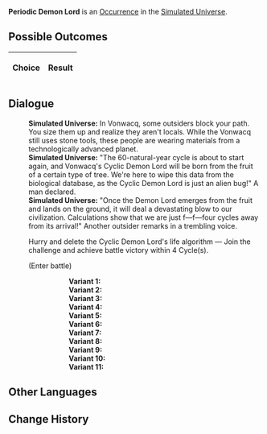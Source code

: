 {{Simulated Universe Event Infobox
|title         = Periodic Demon Lord
|image         = Random Event Battle.png
|type          =
|domains_su    = Occurrence
|domains_ext   = Occurrence
|domains_swarm = 
|domains_gng   = 
|requirements  =
|prev          = 
|next          = 
|indexRewards  =
|characters    = 
}}
'''Periodic Demon Lord''' is an [[Simulated Universe/Occurrence|Occurrence]] in the [[Simulated Universe]].

==Possible Outcomes==
{| class="article-table"
!Choice
!Result

|}

<!--
==Gameplay Notes==

-->
==Dialogue==
{{Dialogue Start}}
:'''Simulated Universe:''' In Vonwacq, some outsiders block your path. You size them up and realize they aren't locals. While the Vonwacq still uses stone tools, these people are wearing materials from a technologically advanced planet.
:'''Simulated Universe:''' "The 60-natural-year cycle is about to start again, and Vonwacq's Cyclic Demon Lord will be born from the fruit of a certain type of tree. We're here to wipe this data from the biological database, as the Cyclic Demon Lord is just an alien bug!" A man declared.
:'''Simulated Universe:''' "Once the Demon Lord emerges from the fruit and lands on the ground, it will deal a devastating blow to our civilization. Calculations show that we are just f&mdash;f&mdash;four cycles away from its arrival!" Another outsider remarks in a trembling voice.
:{{DIcon|Star}} Hurry and delete the Cyclic Demon Lord's life algorithm &mdash; Join the challenge and achieve battle victory within 4 Cycle(s).
:;(Enter battle)
:::'''Variant 1:''' {{Enemy List|Flamespawn*2/;Blaze Out of Space*1/-25% Max HP}}
:::'''Variant 2:''' {{Enemy List|Frostspawn*2/;Ice Out of Space*1/-25% Max HP}}
:::'''Variant 3:''' {{Enemy List|Frigid Prowler*1/-25% Max HP}}
:::'''Variant 4:''' {{Enemy List|Automaton Grizzly*1/-25% Max HP}}
:::'''Variant 5:''' {{Enemy List|Windspawn*2/;Stormbringer*1/-25% Max HP}}
:::'''Variant 6:''' {{Enemy List|Automaton Hound*2/;Automaton Direwolf*1/-25% Max HP}}
:::'''Variant 7:''' {{Enemy List|Everwinter Shadewalker*2/;Guardian Shadow*1/-25% Max HP}}
:::'''Variant 8:''' {{Enemy List|Aurumaton Gatekeeper*1/-25% Max HP}}
:::'''Variant 9:''' {{Enemy List|Silvermane Lieutenant*1/-25% Max HP}}
:::'''Variant 10:''' {{Enemy List|Incineration Shadewalker*2/;Searing Prowler*1/-25% Max HP}}
:::'''Variant 11:''' {{Enemy List|Disciples of Sanctus Medicus: Shape Shifter*1/-25% Max HP}}
{{Dialogue End}}

==Other Languages==
{{Other Languages
|en    = Periodic Demon Lord
|zhs   = 周期性大魔王
|zht   = 週期性大魔王
|ja    = 周期性大魔王
|ko    = 주기성 대마왕
|es    = Rey Demonio Cíclico
|fr    = Seigneur démon périodique
|ru    = Циклический повелитель демонов
|th    = ราชาปีศาจแห่งช่วงเวลา
|vi    = Quỷ Vương Có Tính Chu Kỳ
|de    = Zyklischer Dämonenkönig
|id    = Raja Iblis Periodik
|pt    = Lorde Demônio Cíclico
}}

==Change History==
{{Change History|1.0}}

